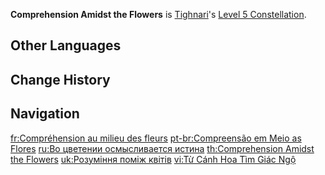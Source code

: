{{Constellation Infobox
|image         = Constellation Comprehension Amidst the Flowers.png
|character     = Tighnari
|level         = 5
|description   = Increases the Level of [[Vijnana-Phala Mine]] by 3.<br />Maximum upgrade level is 15.
|utility1      = Talent Level Increase
|utility2      = Elemental Skill Level Increase
}}
'''Comprehension Amidst the Flowers''' is [[Tighnari]]'s [[Level 5 Constellation]].

==Other Languages==
{{Other Languages
|en      = Comprehension Amidst the Flowers
|zhs     = 由繁花明了悟觉
|zhs_rm  = Yóu Fánhuā Míngliǎo Wùjué
|zht     = 由繁花明瞭悟覺
|zht_rm  = Yóu Fánhuā Míngliǎo Wùjué
|zh_tl   = 
|ja      = 花から知る覚悟
|ja_rm   = Hana kara Shiru Kakugo
|ja_tl   = Resolution Known from the Flowers
|ko      = 꽃잎에서 깨달은 사실
|ko_rm   = Kkonnipeseo Kkaedareun Sasil
|ko_tl   = Truth Known from the Petal
|es      = Despertar de las flores
|es_tl   = Awakening of the Flowers
|fr      = Compréhension au milieu des fleurs
|fr_tl   = Comprehension Amidst the Flowers
|ru      = Во цветении осмысливается истина
|ru_tl   = The Truth is Comprehended in the Blooms
|th      = Comprehension Amidst the Flowers
|vi      = Từ Cánh Hoa Tìm Giác Ngộ
|vi_tl   = 
|de      = Blüten hegen Einsichten
|de_tl   = Blossoms Nurture Insights
|id      = Comprehension Amidst the Flowers
|pt      = Compreensão em Meio as Flores
|pt_tl   = Comprehension Amidst the Flowers
|tr      = Çiçeklerdeki Anlayış
|tr_tl   = 
|it      = Comprensione tra i fiori
|it_tl   = Comprehension Amidst the Flowers
}}

==Change History==
{{Change History|3.0}}

==Navigation==
{{Talent Navbox|Tighnari}}

[[fr:Compréhension au milieu des fleurs]]
[[pt-br:Compreensão em Meio as Flores]]
[[ru:Во цветении осмысливается истина]]
[[th:Comprehension Amidst the Flowers]]
[[uk:Розуміння поміж квітів]]
[[vi:Từ Cánh Hoa Tìm Giác Ngộ]]